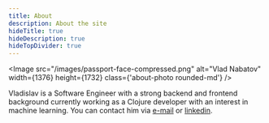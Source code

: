 ```yaml
---
title: About
description: About the site
hideTitle: true
hideDescription: true
hideTopDivider: true
---
```


<Image
  src="/images/passport-face-compressed.png"
  alt="Vlad Nabatov"
  width={1376}
  height={1732}
  class={'about-photo rounded-md'}
/>

Vladislav is a Software Engineer with a strong backend and frontend background currently working as a Clojure developer with an interest in machine learning. You can contact him via <a href="mailto: vlad@naba.to">e-mail</a> or <a href="https://www.linkedin.com/in/vlad-nabatov">linkedin</a>.
